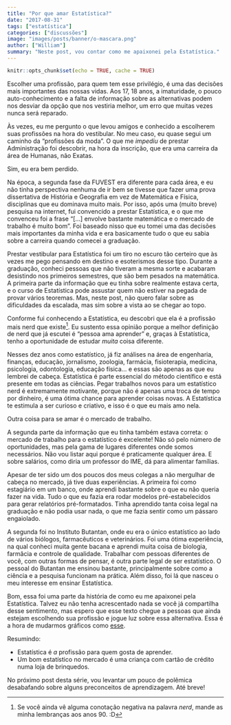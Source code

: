 ```yaml
---
title: "Por que amar Estatística?"
date: "2017-08-31"
tags: ["estatística"]
categories: ["discussões"]
image: "images/posts/banner/o-mascara.png"
author: ["William"]
summary: "Neste post, vou contar como me apaixonei pela Estatística."
---
```


```r
knitr::opts_chunk$set(echo = TRUE, cache = TRUE)
```

Escolher uma profissão, para quem tem esse privilégio, é uma das decisões mais importantes das nossas vidas. Aos 17, 18 anos, a imaturidade, o pouco auto-conhecimento e a falta de informação sobre as alternativas podem nos desviar da opção que nos vestiria melhor, um erro que muitas vezes nunca será reparado.

Às vezes, eu me pergunto o que levou amigos e conhecido a escolherem suas profissões na hora do vestibular. No meu caso, eu quase segui um caminho da "profissões da moda". O que me *impediu* de prestar Administração foi descobrir, na hora da inscrição, que era uma carreira da área de Humanas, não Exatas.

Sim, eu era bem perdido.

Na época, a segunda fase da FUVEST era diferente para cada área, e eu não tinha perspectiva nenhuma de ir bem se tivesse que fazer uma prova dissertativa de História e Geografia em vez de Matemática e Física, disciplinas que eu dominava muito mais. Por isso, após uma (muito breve) pesquisa na internet, fui convencido a prestar Estatística, e o que me convenceu foi a frase "[...] envolve bastante matemática e o mercado de trabalho é muito bom". Foi baseado nisso que eu tomei uma das decisões mais importantes da minha vida e era basicamente tudo o que eu sabia sobre a carreira quando comecei a graduação.

Prestar vestibular para Estatística foi um tiro no escuro tão certeiro que às vezes me pego pensando em destino e esoterismos desse tipo. Durante a graduação, conheci pessoas que não tiveram a mesma sorte e acabaram desistindo nos primeiros semestres, que são bem pesados na matemática. A primeira parte da informação que eu tinha sobre realmente estava certa, e o curso de Estatística pode assustar quem não estiver na pegada de provar vários teoremas. Mas, neste post, não quero falar sobre as dificuldades da escalada, mas sim sobre a vista ao se chegar ao topo.

Conforme fui conhecendo a Estatística, eu descobri que ela é a profissão mais nerd que existe[^nerd].  Eu sustento essa opinião porque a melhor definição de nerd que já escutei é "pessoa ama aprender" e, graças à Estatística, tenho a oportunidade de estudar *muita* coisa diferente.

[^nerd]: Se você ainda vê alguma conotação negativa na palavra *nerd*, mande as minha lembranças aos anos 90. :D

Nesses dez anos como estatístico, já fiz análises na área de engenharia, finanças, educação, jornalismo, zoologia, farmácia, fisioterapia, medicina, psicologia, odontologia, educação física... e essas são apenas as que eu lembrei de cabeça. Estatística é parte essencial do método científico e está presente em todas as ciências. Pegar trabalhos novos para um estatístico nerd é extremamente motivante, porque não é apenas uma troca de tempo por dinheiro, é uma ótima chance para aprender coisas novas.  A Estatística te estimula a ser curioso e criativo, e isso é o que eu mais amo nela.

Outra coisa para se amar é o mercado de trabalho. 

A segunda parte da informação que eu tinha também estava correta: o mercado de trabalho para o estatístico é excelente! Não só pelo número de oportunidades, mas pela gama de lugares diferentes onde somos necessários. Não vou listar aqui porque é praticamente qualquer área. E sobre salários, como diria um professor do IME, dá para alimentar famílias. 

Apesar de ter sido um dos poucos dos meus colegas a não mergulhar de cabeça no mercado, já tive duas experiências. A primeira foi como estagiário em um banco, onde aprendi bastante sobre o que eu não queria fazer na vida. Tudo o que eu fazia era rodar modelos pré-estabelecidos para gerar relatórios pré-formatados. Tinha aprendido tanta coisa legal na graduação e não podia usar nada, o que me fazia sentir como um pássaro engaiolado. 

A segunda foi no Instituto Butantan, onde eu era o único estatístico ao lado de vários biólogos, farmacêuticos e veterinários. Foi uma ótima experiência, na qual conheci muita gente bacana e aprendi muita coisa de biologia, farmâcia e controle de qualidade. Trabalhar com pessoas diferentes de você, com outras formas de pensar, é outra parte legal de ser estatístico. O pessoal do Butantan me ensinou bastante, principalmente sobre como a ciência e a pesquisa funcionam na prática. Além disso, foi lá que nasceu o meu interesse em ensinar Estatística.

Bom, essa foi uma parte da história de como eu me apaixonei pela Estatística. Talvez eu não tenha acrescentado nada se você já compartilha desse sentimento, mas espero que esse texto chegue a pessoas que ainda estejam escolhendo sua profissão e jogue luz sobre essa alternativa. Essa é a hora de mudarmos gráficos como [esse](https://www.facebook.com/CONRE3/photos/a.244571322276453.56577.126677870732466/1471544826245757/?type=3&theater).

Resumindo:

- Estatística é *a* profissão para quem gosta de aprender.
- Um bom estatístico no mercado é uma criança com cartão de crédito numa loja de brinquedos.

No próximo post desta série, vou levantar um pouco de polêmica desabafando sobre alguns preconceitos de aprendizagem. Até breve!
